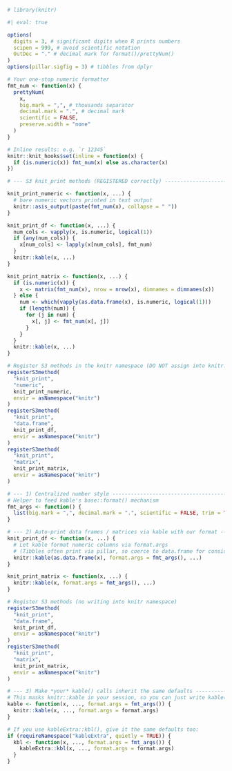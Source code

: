 ```r
# library(knitr)
```

```r
#| eval: true

options(
  digits = 3, # significant digits when R prints numbers
  scipen = 999, # avoid scientific notation
  OutDec = "." # decimal mark for format()/prettyNum()
)
options(pillar.sigfig = 3) # tibbles from dplyr

# Your one-stop numeric formatter
fmt_num <- function(x) {
  prettyNum(
    x,
    big.mark = ",", # thousands separator
    decimal.mark = ".", # decimal mark
    scientific = FALSE,
    preserve.width = "none"
  )
}

# Inline results: e.g. `r 12345`
knitr::knit_hooks$set(inline = function(x) {
  if (is.numeric(x)) fmt_num(x) else as.character(x)
})

# --- S3 knit_print methods (REGISTERED correctly) --------------------------

knit_print_numeric <- function(x, ...) {
  # bare numeric vectors printed in text output
  knitr::asis_output(paste(fmt_num(x), collapse = " "))
}

knit_print_df <- function(x, ...) {
  num_cols <- vapply(x, is.numeric, logical(1))
  if (any(num_cols)) {
    x[num_cols] <- lapply(x[num_cols], fmt_num)
  }
  knitr::kable(x, ...)
}

knit_print_matrix <- function(x, ...) {
  if (is.numeric(x)) {
    x <- matrix(fmt_num(x), nrow = nrow(x), dimnames = dimnames(x))
  } else {
    num <- which(vapply(as.data.frame(x), is.numeric, logical(1)))
    if (length(num)) {
      for (j in num) {
        x[, j] <- fmt_num(x[, j])
      }
    }
  }
  knitr::kable(x, ...)
}

# Register S3 methods in the knitr namespace (DO NOT assign into knitr::)
registerS3method(
  "knit_print",
  "numeric",
  knit_print_numeric,
  envir = asNamespace("knitr")
)
registerS3method(
  "knit_print",
  "data.frame",
  knit_print_df,
  envir = asNamespace("knitr")
)
registerS3method(
  "knit_print",
  "matrix",
  knit_print_matrix,
  envir = asNamespace("knitr")
)

# --- 1) Centralized number style --------------------------------------------
# Helper to feed kable's base::format() mechanism
fmt_args <- function() {
  list(big.mark = ",", decimal.mark = ".", scientific = FALSE, trim = TRUE)
}

# --- 2) Auto-print data frames / matrices via kable with our format ----------
knit_print_df <- function(x, ...) {
  # Let kable format numeric columns via format.args
  # (Tibbles often print via pillar, so coerce to data.frame for consistency)
  knitr::kable(as.data.frame(x), format.args = fmt_args(), ...)
}

knit_print_matrix <- function(x, ...) {
  knitr::kable(x, format.args = fmt_args(), ...)
}

# Register S3 methods (no writing into knitr namespace)
registerS3method(
  "knit_print",
  "data.frame",
  knit_print_df,
  envir = asNamespace("knitr")
)
registerS3method(
  "knit_print",
  "matrix",
  knit_print_matrix,
  envir = asNamespace("knitr")
)

# --- 3) Make *your* kable() calls inherit the same defaults ------------------
# This masks knitr::kable in your session, so you can just write kable(df)
kable <- function(x, ..., format.args = fmt_args()) {
  knitr::kable(x, ..., format.args = format.args)
}

# If you use kableExtra::kbl(), give it the same defaults too:
if (requireNamespace("kableExtra", quietly = TRUE)) {
  kbl <- function(x, ..., format.args = fmt_args()) {
    kableExtra::kbl(x, ..., format.args = format.args)
  }
}
```
